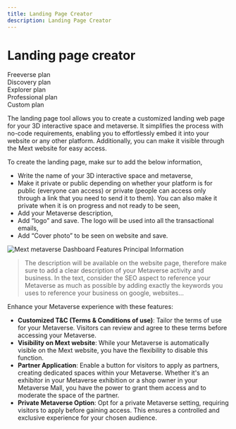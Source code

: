 ```yaml
---
title: Landing Page Creator
description: Landing Page Creator
---
```


# Landing page creator

<div class="flex-row">
  <div class="plan">Freeverse plan</div>
  <div class="plan">Discovery plan</div>
  <div class="plan">Explorer plan</div>
  <div class="plan">Professional plan</div>
  <div class="plan">Custom plan</div>
</div>

The landing page tool allows you to create a customized landing web page for your 3D interactive space and metaverse. It simplifies the process with no-code requirements, enabling you to effortlessly embed it into your website or any other platform. Additionally, you can make it visible through the Mext website for easy access.

To create the landing page, make sur to add the below information, 

* Write the name of your 3D interactive space and metaverse,
* Make it private or public depending on whether your platform is for public (everyone can access) or private (people
  can access only through a link that you need to send it to them). You can also make it private when it is on progress and not ready to be seen, 
* Add your Metaverse description, 
* Add “logo” and save. The logo will be used into all the transactional emails,
* Add “Cover photo” to be seen on website and save. 

![Mext metaverse Dashboard Features Principal Information](/img/metaverse/principal-info.png)

> The description will be available on the website page, therefore make sure to add a clear description of your Metaverse activity and business. In the text, consider the SEO aspect to reference your Metaverse as much as possible by adding exactly the keywords you uses to reference your business on google, websites…

Enhance your Metaverse experience with these features:

* **Customized T\&C (Terms & Conditions of use)**: Tailor the terms of use for your Metaverse. Visitors can review and agree to these terms before accessing your Metaverse.
* **Visibility on Mext website**: While your Metaverse is automatically visible on the Mext website, you have the flexibility to disable this function.
* **Partner Application**: Enable a button for visitors to apply as partners, creating dedicated spaces within your Metaverse. Whether it's an exhibitor in your Metaverse exhibition or a shop owner in your Metaverse Mall, you have the power to grant them access and to moderate the space of the partner.
* **Private Metaverse Option**: Opt for a private Metaverse setting, requiring visitors to apply before gaining access. This ensures a controlled and exclusive experience for your chosen audience.
